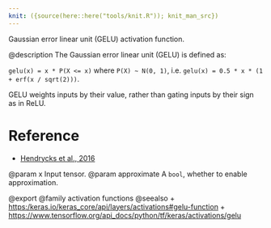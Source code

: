 ```yaml
---
knit: ({source(here::here("tools/knit.R")); knit_man_src})
---
```

Gaussian error linear unit (GELU) activation function.

@description
The Gaussian error linear unit (GELU) is defined as:

`gelu(x) = x * P(X <= x)` where `P(X) ~ N(0, 1)`,
i.e. `gelu(x) = 0.5 * x * (1 + erf(x / sqrt(2)))`.

GELU weights inputs by their value, rather than gating
inputs by their sign as in ReLU.

# Reference
- [Hendrycks et al., 2016](https://arxiv.org/abs/1606.08415)

@param x Input tensor.
@param approximate A `bool`, whether to enable approximation.

@export
@family activation functions
@seealso
+ <https:/keras.io/keras_core/api/layers/activations#gelu-function>
+ <https://www.tensorflow.org/api_docs/python/tf/keras/activations/gelu>
